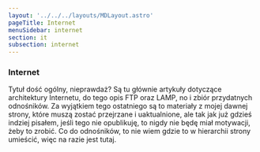 ```yaml
---
layout: '../../../layouts/MDLayout.astro'
pageTitle: Internet
menuSidebar: internet
section: it
subsection: internet
---
```


### Internet

Tytuł dość ogólny, nieprawdaż? Są tu głównie artykuły dotyczące architektury Internetu, do tego opis FTP oraz LAMP, no i zbiór przydatnych odnośników. Za wyjątkiem tego ostatniego są to materiały z mojej dawnej strony, które muszą zostać przejrzane i uaktualnione, ale tak jak już gdzieś indziej pisałem, jeśli tego nie opublikuję, to nigdy nie będę miał motywacji, żeby to zrobić. Co do odnośników, to nie wiem gdzie to w hierarchii strony umieścić, więc na razie jest tutaj.